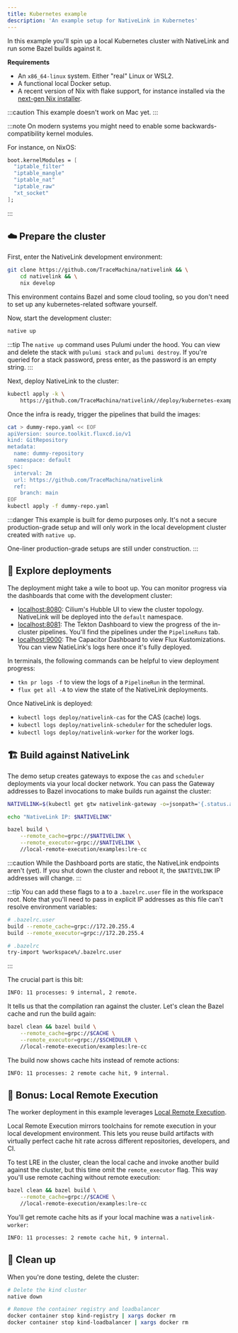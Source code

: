 ```yaml
---
title: Kubernetes example
description: 'An example setup for NativeLink in Kubernetes'
---
```


In this example you'll spin up a local Kubernetes cluster with NativeLink and
run some Bazel builds against it.

**Requirements**

- An `x86_64-linux` system. Either "real" Linux or WSL2.
- A functional local Docker setup.
- A recent version of Nix with flake support, for instance installed via the
  [next-gen Nix installer](https://github.com/NixOS/experimental-nix-installer).

:::caution
This example doesn't work on Mac yet.
:::

:::note
On modern systems you might need to enable some backwards-compatibility kernel
modules.

For instance, on NixOS:

```nix
boot.kernelModules = [
  "iptable_filter"
  "iptable_mangle"
  "iptable_nat"
  "iptable_raw"
  "xt_socket"
];
```
:::

## ☁️ Prepare the cluster

First, enter the NativeLink development environment:

```bash
git clone https://github.com/TraceMachina/nativelink && \
    cd nativelink && \
    nix develop
```

This environment contains Bazel and some cloud tooling, so you don't need to set
up any kubernetes-related software yourself.

Now, start the development cluster:

```bash
native up
```

:::tip
The `native up` command uses Pulumi under the hood. You can view and delete
the stack with `pulumi stack` and `pulumi destroy`. If you're queried for a
stack password, press enter, as the password is an empty string.
:::

Next, deploy NativeLink to the cluster:

```bash
kubectl apply -k \
    https://github.com/TraceMachina/nativelink//deploy/kubernetes-example
```

Once the infra is ready, trigger the pipelines that build the images:

```bash
cat > dummy-repo.yaml << EOF
apiVersion: source.toolkit.fluxcd.io/v1
kind: GitRepository
metadata:
  name: dummy-repository
  namespace: default
spec:
  interval: 2m
  url: https://github.com/TraceMachina/nativelink
  ref:
    branch: main
EOF
kubectl apply -f dummy-repo.yaml
```

:::danger
This example is built for demo purposes only. It's not a secure production-grade
setup and will only work in the local development cluster created with
`native up`.

One-liner production-grade setups are still under construction.
:::

## 🔭 Explore deployments

The deployment might take a wile to boot up. You can monitor progress via the
dashboards that come with the development cluster:

- [localhost:8080](http://localhost:8080): Cilium's Hubble UI to view the
  cluster topology. NativeLink will be deployed into the `default` namespace.
- [localhost:8081](http://localhost:8081): The Tekton Dashboard to view the
  progress of the in-cluster pipelines. You'll find the pipelines under the
  `PipelineRuns` tab.
- [localhost:9000](http://localhost:9000): The Capacitor Dashboard to view Flux
  Kustomizations. You can view NatieLink's logs here once it's fully deployed.

In terminals, the following commands can be helpful to view deployment progress:

- `tkn pr logs -f` to view the logs of a `PipelineRun` in the terminal.
- `flux get all -A` to view the state of the NativeLink deployments.

Once NativeLink is deployed:

- `kubectl logs deploy/nativelink-cas` for the CAS (cache) logs.
- `kubectl logs deploy/nativelink-scheduler` for the scheduler logs.
- `kubectl logs deploy/nativelink-worker` for the worker logs.

## 🏗️ Build against NativeLink

The demo setup creates gateways to expose the `cas` and `scheduler` deployments
via your local docker network. You can pass the Gateway addresses to Bazel
invocations to make builds run against the cluster:

```bash
NATIVELINK=$(kubectl get gtw nativelink-gateway -o=jsonpath='{.status.addresses[0].value}')

echo "NativeLink IP: $NATIVELINK"

bazel build \
    --remote_cache=grpc://$NATIVELINK \
    --remote_executor=grpc://$NATIVELINK \
    //local-remote-execution/examples:lre-cc
```

:::caution
While the Dashboard ports are static, the NativeLink endpoints aren't (yet).
If you shut down the cluster and reboot it, the `$NATIVELINK` IP addresses will
change.
:::

:::tip
You can add these flags to a to a `.bazelrc.user` file in the workspace root.
Note that you'll need to pass in explicit IP addresses as this file can't
resolve environment variables:
```bash
# .bazelrc.user
build --remote_cache=grpc://172.20.255.4
build --remote_executor=grpc://172.20.255.4
```

```bash
# .bazelrc
try-import %workspace%/.bazelrc.user
```
:::

The crucial part is this bit:

```txt
INFO: 11 processes: 9 internal, 2 remote.
```

It tells us that the compilation ran against the cluster. Let's clean the Bazel
cache and run the build again:

```bash
bazel clean && bazel build \
    --remote_cache=grpc://$CACHE \
    --remote_executor=grpc://$SCHEDULER \
    //local-remote-execution/examples:lre-cc
```

The build now shows cache hits instead of remote actions:

```txt
INFO: 11 processes: 2 remote cache hit, 9 internal.
```

## 🚀 Bonus: Local Remote Execution

The worker deployment in this example leverages [Local Remote Execution](../explanations/lre).

Local Remote Execution mirrors toolchains for remote execution in your local
development environment. This lets you reuse build artifacts with virtually
perfect cache hit rate across different repositories, developers, and CI.

To test LRE in the cluster, clean the local cache and invoke another build
against the cluster, but this time omit the `remote_executor` flag. This way
you'll use remote caching without remote execution:

```bash
bazel clean && bazel build \
    --remote_cache=grpc://$CACHE \
    //local-remote-execution/examples:lre-cc
```

You'll get remote cache hits as if your local machine was a `nativelink-worker`:

```txt
INFO: 11 processes: 2 remote cache hit, 9 internal.
```

## 🧹 Clean up

When you're done testing, delete the cluster:

```bash
# Delete the kind cluster
native down

# Remove the container registry and loadbalancer
docker container stop kind-registry | xargs docker rm
docker container stop kind-loadbalancer | xargs docker rm
```
